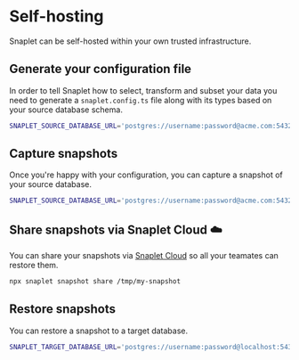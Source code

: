 # Self-hosting

Snaplet can be self-hosted within your own trusted infrastructure.

## Generate your configuration file

In order to tell Snaplet how to select, transform and subset your data you need to generate a `snaplet.config.ts` file along with its types based on your source database schema.

```bash >_&nbsp;terminal
SNAPLET_SOURCE_DATABASE_URL='postgres://username:password@acme.com:5432/production_database' npx snaplet config generate --type typedefs --type transform
```

## Capture snapshots

Once you're happy with your configuration, you can capture a snapshot of your source database.

```bash >_&nbsp;terminal
SNAPLET_SOURCE_DATABASE_URL='postgres://username:password@acme.com:5432/production_database' npx snaplet snapshot capture /tmp/my-snapshot
```

## Share snapshots via Snaplet Cloud ☁️

You can share your snapshots via [Snaplet Cloud](/snapshots/getting-started/quick-start#sign-up-for-snaplet) so all your teamates can restore them.

```bash >_&nbsp;terminal
npx snaplet snapshot share /tmp/my-snapshot
```

## Restore snapshots

You can restore a snapshot to a target database.

```bash >_&nbsp;terminal
SNAPLET_TARGET_DATABASE_URL='postgres://username:password@localhost:5432/development_database' npx snaplet snapshot restore /tmp/my-snapshot
```
